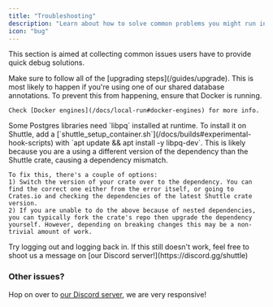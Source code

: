 ```yaml
---
title: "Troubleshooting"
description: "Learn about how to solve common problems you might run into while using Shuttle."
icon: "bug"
---
```


This section is aimed at collecting common issues users have to provide quick debug solutions.

<AccordionGroup>
  <Accordion title="I've updated Shuttle and my project isn't working anymore.">
    Make sure to follow all of the [upgrading steps](/guides/upgrade).
  </Accordion>
  <Accordion title="I get os error 2 when trying to load up my project">
    This is most likely to happen if you're using one of our shared database annotations. To prevent this from happening, ensure that Docker is running.

    Check [Docker engines](/docs/local-run#docker-engines) for more info.
  </Accordion>
  <Accordion title="libpq.so.5: cannot open shared object file">
    Some Postgres libraries need `libpq` installed at runtime. To install it on Shuttle, add a [`shuttle_setup_container.sh`](/docs/builds#experimental-hook-scripts) with `apt update && apt install -y libpq-dev`.
  </Accordion>
  <Accordion title="I get mismatched dependencies between one of my dependencies and Shuttle crate dependencies!">
    This is likely because you are a using a different version of the dependency than the Shuttle crate, causing a dependency mismatch.

    To fix this, there's a couple of options:
    1) Switch the version of your crate over to the dependency. You can find the correct one either from the error itself, or going to Crates.io and checking the dependencies of the latest Shuttle crate version.
    2) If you are unable to do the above because of nested dependencies, you can typically fork the crate's repo then upgrade the dependency yourself. However, depending on breaking changes this may be a non-trivial amount of work.
  </Accordion>
  <Accordion title="I get 401 Unauthorised error while trying to use the CLI">
    Try logging out and logging back in. If this still doesn't work, feel free to shoot us a message on [our Discord server!](https://discord.gg/shuttle)
  </Accordion>
</AccordionGroup>

### Other issues?

Hop on over to [our Discord server](https://discord.gg/shuttle), we are very responsive!

